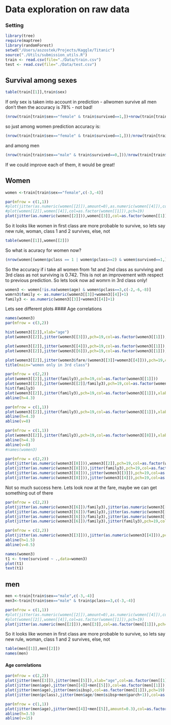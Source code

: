# Data exploration on raw data


### Setting 
```r
library(tree)
require(maptree)
library(randomForest)
setwd("/Users/aszostek/Projects/Kaggle/Titanic")
source("./Utils/submission_utils.R")
train <- read.csv(file="./Data/train.csv")
test <- read.csv(file="./Data/test.csv")

```

## Survival among sexes
```r
table(train[[1]],train$sex)
```

If only sex is taken into account in prediction - allwomen survive all men don't then the accuracy is 78% - not bad!
```r
(nrow(train[train$sex=="female" & train$survived==1,])+nrow(train[train$sex=="male" & train$survived==0,]))/nrow(train)
```
so just among women prediction accuracy is:
```r
(nrow(train[train$sex=="female" & train$survived==1,]))/nrow(train[train$sex=="female",])
```
and among men
```r
(nrow(train[train$sex=="male" & train$survived==0,]))/nrow(train[train$sex=="male",])
```
If we could improve each of them, it would be great!

## Women
```r
women <-train[train$sex=="female",c(-3,-4)]
```


```r
par(mfrow = c(1,1))
#plot(jitter(as.numeric(women[[2]]),amount=0),as.numeric(women[[4]]),col=as.factor(women[[1]]),pch=19)
#plot(women[[2]],women[[4]],col=as.factor(women[[1]]),pch=19)
plot(jitter(as.numeric(women[[2]])),women[[3]],col=as.factor(women[[1]]),pch=19,xlab="pclass",ylab="age",main="Women only")
```
So it looks like women in first class are more probable to survive, so lets say new rule, woman, class 1 and 2 survives, else, not
```r
table(women[[1]],women[[2]])
```
So what is acuracy for women now?
```r
(nrow(women[(women$pclass == 1 | women$pclass==2) & women$survived==1,])+nrow(women[women$pclass == 3 & women$survived==0,]))/nrow(women)
```
So the accuracy if i take all women from 1st and 2nd class as surviving and 3rd class as not surviving is 0.742. This is not an improvement with respect to previous prediction. So lets look now ad womrn in 3rd class only!
```r
women3 <- women[!is.na(women$age) & women$pclass==3,c(-2,-6,-8)]
womrn3$family <- as.numeric(women3[[3]]+women3[[4]]+1)
family3 <- as.numeric(women3[[3]]+women3[[4]]+1)
```
Lets see different plots
#### Age correlations
```r
names(women3)
par(mfrow = c(3,2))

hist(women3[[2]],xlab="age")
plot(women3[[2]],jitter(women3[[3]]),pch=19,col=as.factor(women3[[1]]),xlab="age",ylab="sibsp")

plot(women3[[2]],jitter(women3[[4]]),pch=19,col=as.factor(women3[[1]]),xlab="age",ylab="parch")
plot(women3[[2]],jitter(women3[[6]]),pch=19,col=as.factor(women3[[1]]),xlab="age",ylab="fare")

plot(women3[[2]],jitter(women3$fare/(women3[[3]]+women3[[4]])),pch=19,col=as.factor(women3[[1]]),xlab="age",ylab="fare/family")
title(main="women only in 3rd class")
```
```r
par(mfrow = c(2,2))
plot(women3[[2]],jitter(family3),pch=19,col=as.factor(women3[[1]]))
plot(women3[[2]],jitter(women3[[2]]/family3),pch=19,col=as.factor(women3[[1]]))
hist(family3)
plot(women3[[2]],jitter(family3),pch=19,col=as.factor(women3[[1]]),xlab="age",ylab="family",main="Women only in 3rd class")
abline(h=4.3)
```
```r
par(mfrow = c(1,1))
plot(women3[[2]],jitter(family3),pch=19,col=as.factor(women3[[1]]),xlab="age",ylab="family",main="Women only in 3rd class")
abline(h=4.3)
abline(v=8)
```
```r
par(mfrow = c(1,1))
plot(women3[[2]],jitter(family3),pch=19,col=as.factor(women3[[8]]),xlab="age",ylab="family",main="Women only in 3rd class")
abline(h=4.3)
abline(v=8)
#names(women3)
```
```r
par(mfrow = c(2,2))
plot(jitter(as.numeric(women3[[8]])),women3[[2]],pch=19,col=as.factor(women3[[1]]))
plot(jitter(as.numeric(women3[[8]])),jitter(family3),pch=19,col=as.factor(women3[[1]]))
plot(jitter(as.numeric(women3[[8]])),jitter(women3[[3]]),pch=19,col=as.factor(women3[[1]]))
plot(jitter(as.numeric(women3[[8]])),jitter(women3[[4]]),pch=19,col=as.factor(women3[[1]]))
```
Not so much success here. Lets look now at the fare, maybe we can get something out of there
```r
par(mfrow = c(2,2))
plot(jitter(as.numeric(women3[[6]])/family3),jitter(as.numeric(women3[[8]])),pch=19,col=as.factor(women3[[1]]))
plot(jitter(as.numeric(women3[[6]])/family3),jitter(as.numeric(women3[[3]])),pch=19,col=as.factor(women3[[1]]))
plot(jitter(as.numeric(women3[[6]])/family3),jitter(as.numeric(women3[[4]])),pch=19,col=as.factor(women3[[1]]))
plot(jitter(as.numeric(women3[[6]])/family3),jitter(family3),pch=19,col=as.factor(women3[[1]]))
```
```r
par(mfrow = c(2,2))
plot(jitter(as.numeric(women3[[3]])),jitter(as.numeric(women3[[4]])),pch=19,col=as.factor(women3[[1]]),xlab="sibsp",ylab="parch")
abline(h=1.5)
abline(v=0.5)


```
```r
names(women3)
t1 <- tree(survived ~ .,data=women3)
plot(t1)
text(t1)
```

## men
```r
men <-train[train$sex=="male",c(-3,-4)]
men3<-train[train$sex=="male" & train$pclass==3,c(-3,-4)]
```

```r
par(mfrow = c(1,1))
#plot(jitter(as.numeric(women[[2]]),amount=0),as.numeric(women[[4]]),col=as.factor(women[[1]]),pch=19)
#plot(women[[2]],women[[4]],col=as.factor(women[[1]]),pch=19)
plot(jitter(as.numeric(men[[2]])),men[[3]],col=as.factor(men[[1]]),pch=19)
```
So it looks like women in first class are more probable to survive, so lets say new rule, woman, class 1 and 2 survives, else, not
```r
table(men[[1]],men[[2]])
names(men)
```

#### Age correlations
```r
par(mfrow = c(2,2))
plot(jitter(men[[3]]),jitter(men[[5]]),xlab="age",col=as.factor(men[[1]]),pch=19)
plot(jitter(men$age),jitter(men[[4]]+men[[5]]),col=as.factor(men[[1]]),pch=19)
plot(jitter(men$age),jitter(men$sibsp),col=as.factor(men[[1]]),pch=19)
plot(jitter(men$pclass),jitter(men$age/(men$sibsp+men$parch+1)),col=as.factor(men[[1]]),pch=19)
```
```r
par(mfrow = c(1,1))
plot(jitter(men$age),jitter(men[[4]]+men[[5]],amount=0.3),col=as.factor(men[[1]]),pch=19)
abline(h=3.5)
abline(v=15)
```